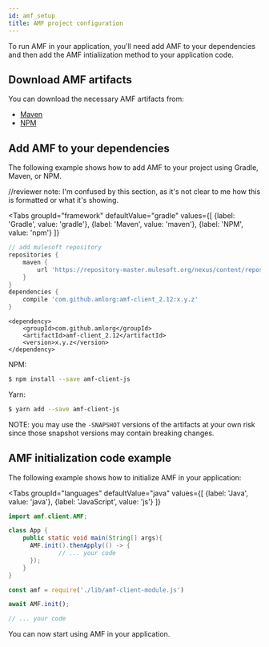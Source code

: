 ```yaml
---
id: amf_setup
title: AMF project configuration
---
```


To run AMF in your application, you'll need add AMF to your dependencies and then add the AMF intialiization method to your application code. 


## Download AMF artifacts
You can download the necessary AMF artifacts from:
-   [Maven](https://repository-master.mulesoft.org/nexus/content/repositories/releases/com/github/amlorg/)
-   [NPM](https://www.npmjs.com/package/amf-client-js)


## Add AMF to your dependencies
The following example shows how to add AMF to your project using Gradle, Maven, or NPM.

//reviewer note: I'm confused by this section, as it's not clear to me how this is formatted or what it's showing. 


<Tabs
    groupId="framework"
    defaultValue="gradle"
    values={[
        {label: 'Gradle', value: 'gradle'},
        {label: 'Maven', value: 'maven'},
        {label: 'NPM', value: 'npm'}
    ]}
>
<TabItem value="gradle">

```gradle
// add mulesoft repository
repositories {
    maven {
        url 'https://repository-master.mulesoft.org/nexus/content/repositories/releases'
    }
}
dependencies {
    compile 'com.github.amlorg:amf-client_2.12:x.y.z'
}
```

</TabItem>
<TabItem value="maven">

```
<dependency>
    <groupId>com.github.amlorg</groupId>
    <artifactId>amf-client_2.12</artifactId>
    <version>x.y.z</version>
</dependency>
```

</TabItem>
<TabItem value="npm">

NPM:
```bash
$ npm install --save amf-client-js
```

Yarn:
```bash
$ yarn add --save amf-client-js
```


</TabItem>
</Tabs>


NOTE: you may use the `-SNAPSHOT` versions of the artifacts at your own risk since those snapshot versions may contain breaking changes.

## AMF initialization code example

The following example shows how to initialize AMF in your application:

<Tabs
    groupId="languages"
    defaultValue="java"
    values={[
        {label: 'Java', value: 'java'},
        {label: 'JavaScript', value: 'js'}
    ]}
>

<TabItem value="java">

```java
import amf.client.AMF;

class App {
    public static void main(String[] args){
      AMF.init().thenApply(() -> {
              // ... your code
      });
    }
}
```

</TabItem>
<TabItem value="js">

```javascript
const amf = require('./lib/amf-client-module.js')

await AMF.init();

// ... your code
```

</TabItem>
</Tabs>

You can now start using AMF in your application. 
